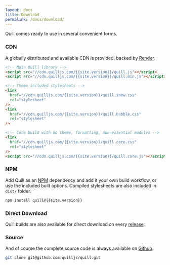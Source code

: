 ```yaml
---
layout: docs
title: Download
permalink: /docs/download/
---
```


Quill comes ready to use in several convenient forms.

### CDN

A globally distributed and available CDN is provided, backed by [Render](https://render.com/).

```html
<!-- Main Quill library -->
<script src="//cdn.quilljs.com/{{site.version}}/quill.js"></script>
<script src="//cdn.quilljs.com/{{site.version}}/quill.min.js"></script>

<!-- Theme included stylesheets -->
<link
  href="//cdn.quilljs.com/{{site.version}}/quill.snow.css"
  rel="stylesheet"
/>
<link
  href="//cdn.quilljs.com/{{site.version}}/quill.bubble.css"
  rel="stylesheet"
/>

<!-- Core build with no theme, formatting, non-essential modules -->
<link
  href="//cdn.quilljs.com/{{site.version}}/quill.core.css"
  rel="stylesheet"
/>
<script src="//cdn.quilljs.com/{{site.version}}/quill.core.js"></script>
```

### NPM

Add Quill as an [NPM](//www.npmjs.org/) dependency and add it your own build workflow, or use the included built options. Compiled stylesheets are also included in `dist/` folder.

```bash
npm install quill@{{site.version}}
```

### Direct Download

Quill builds are also available for direct download on every [release](https://github.com/quilljs/quill/releases/tag/v{{site.version}}).

### Source

And of course the complete source code is always available on [Github](https://github.com/quilljs/quill).

```bash
git clone git@github.com:quilljs/quill.git
```

